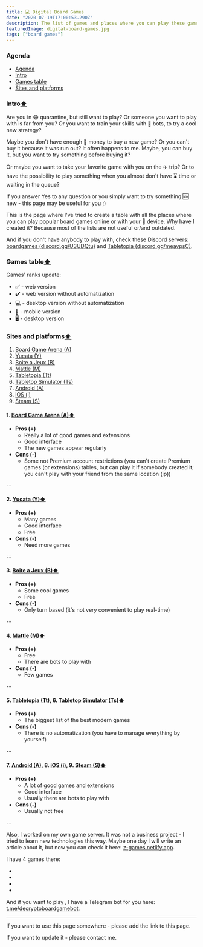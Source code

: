 ```yaml
---
title: 💻 Digital Board Games
date: "2020-07-19T17:00:53.290Z"
description: The list of games and places where you can play these games. One more list, but this one is sorted by board game geek rank.
featuredImage: digital-board-games.jpg
tags: ["board games"]
---
```


### Agenda<a name="agenda" />
* [Agenda](#agenda)
* [Intro](#intro)
* [Games table](#games-table)
* [Sites and platforms](#sites-and-platforms)

### Intro<a name="intro" />[⬆️](#agenda)

Are you in 😷 quarantine, but still want to play?
Or someone you want to play with is far from you?
Or you want to train your skills with 🤖 bots, to try a cool new strategy?

Maybe you don't have enough 💸 money to buy a new game?
Or you can't buy it because it was run out? It often happens to me.
Maybe, you can buy it, but you want to try something before buying it?

Or maybe you want to take your favorite game with you on the ✈️ trip?
Or to have the possibility to play something when you almost don't have ⌛ time or waiting in the queue?

If you answer Yes to any question or you simply want to try something 🆕 new - this page may be useful for you ;)

This is the page where I've tried to create a table with all the places where you can play popular board games online or with your 📱 device. Why have I created it? Because most of the lists are not useful or/and outdated.

And if you don't have anybody to play with, check these Discord servers: <a href="https://discord.gg/U3UDQtu" target="_blank">boardgames (discord.gg/U3UDQtu)</a> and <a href="https://discord.gg/meavpsC" target="_blank">Tabletopia (discord.gg/meavpsC)</a>.

### Games table<a name="games-table" />[⬆️](#agenda)


<GamesTable games={boardGamesOnlineData} />

Games' ranks update: <Game isDateOnly />

- ✅ - web version
- ✔️ - web version without automatization
- 💻 - desktop version without automatization
- 📱 - mobile version
- 🖥️ - desktop version

### Sites and platforms<a name="sites-and-platforms" />[⬆️](#agenda)

1. [Board Game Arena (A)](#boardgamearena)
2. [Yucata (Y)](#yucata)
3. [Boite a Jeux (B)](#boiteajeux)
4. [Mattle (M)](#mattle)
5. [Tabletopia (Tt)](#tabletopia)
6. [Tabletop Simulator (Ts)](#tabletop-simulator)
7. [Android (A)](#android)
8. [iOS (i)](#ios)
9. [Steam (S)](#steam)

#### 1. <a href="https://boardgamearena.com" name="boardgamearena" target="_blank">Board Game Arena (A)</a>[⬆️](#sites-and-platforms)
- **Pros (+)**
  - Really a lot of good games and extensions
  - Good interface
  - The new games appear regularly
- **Cons (-)**
  - Some not Premium account restrictions (you can't create Premium games (or extensions) tables, but can play it if somebody created it; you can't play with your friend from the same location (ip))

--

#### 2. <a href="https://yucata.de" name="yucata" target="_blank">Yucata (Y)</a>[⬆️](#sites-and-platforms)
- **Pros (+)**
  - Many games
  - Good interface
  - Free
- **Cons (-)**
  - Need more games

--

#### 3. <a href="http://boiteajeux.net" name="boiteajeux" target="_blank">Boite a Jeux (B)</a>[⬆️](#sites-and-platforms)
- **Pros (+)**
  - Some cool games
  - Free
- **Cons (-)**
  - Only turn based (it's not very convenient to play real-time)

--

#### 4. <a href="https://mattle.online" name="mattle" target="_blank">Mattle (M)</a>[⬆️](#sites-and-platforms)
- **Pros (+)**
  - Free
  - There are bots to play with
- **Cons (-)**
  - Few games

--

#### 5. <a href="https://tabletopia.com" name="tabletopia" target="_blank">Tabletopia (Tt)</a>, 6. <a href="https://store.steampowered.com/app/286160/Tabletop_Simulator" name="tabletop-simulator" target="_blank">Tabletop Simulator (Ts)</a>[⬆️](#sites-and-platforms)
- **Pros (+)**
  - The biggest list of the best modern games
- **Cons (-)**
  - There is no automatization (you have to manage everything by yourself)

--

#### 7. <a href="https://play.google.com/store/apps" name="android" target="_blank">Android (A)</a>, 8. <a href="https://www.apple.com/ios/app-store" name="ios" target="_blank">iOS (i)</a>, 9. <a href="https://store.steampowered.com" name="steam" target="_blank">Steam (S)</a>[⬆️](#sites-and-platforms)
- **Pros (+)**
  - A lot of good games and extensions
  - Good interface
  - Usually there are bots to play with
- **Cons (-)**
  - Usually not free

--

Also, I worked on my own game server. It was not a business project - I tried to learn new technologies this way.
Maybe one day I will write an article about it, but now you can check it here: <a href="https://z-games.netlify.app" target="_blank">z-games.netlify.app</a>.

I have 4 games there:
- <Game gameName="No Thanks!" />
- <Game gameName="Perudo" />
- <Game gameName="Lost Cities" />
- <Game gameName="6 nimmt!" />

And if you want to play <Game gameName="Decrypto" />, I have a Telegram bot for you here: <a href="https://t.me/decryptoboardgamebot" target="_blank">t.me/decryptoboardgamebot</a>.

---

If you want to use this page somewhere - please add the link to this page.

If you want to update it - please contact me.
